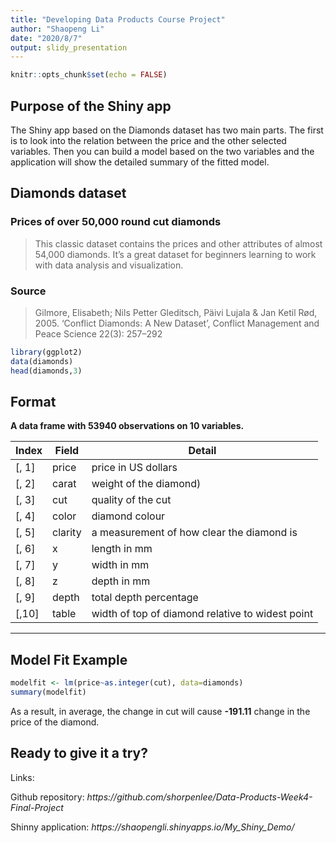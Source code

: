 ```yaml
---
title: "Developing Data Products Course Project"
author: "Shaopeng Li"
date: "2020/8/7"
output: slidy_presentation
---
```


```r
knitr::opts_chunk$set(echo = FALSE)
```

  
## Purpose of the Shiny app
  
The Shiny app based on the Diamonds dataset has two main parts. The first is to look into the relation between the price and the other selected variables. Then you can build a model based on the two variables and the application will show the detailed summary of the fitted model.

## Diamonds dataset

### Prices of over 50,000 round cut diamonds
> This classic dataset contains the prices and other attributes of almost 54,000 diamonds. It's a great dataset for beginners learning to work with data analysis and visualization.

### Source
> Gilmore, Elisabeth; Nils Petter Gleditsch, Päivi Lujala & Jan Ketil Rød, 2005. ‘Conflict Diamonds: A New Dataset’, Conflict Management and Peace Science 22(3): 257–292
```r
library(ggplot2)
data(diamonds)
head(diamonds,3)
```

## Format
**A data frame with 53940 observations on 10 variables.**

| Index | Field | Detail |
------- | ----- | ------ |
| [, 1] | price | price in US dollars |
|[, 2]|carat|weight of the diamond)|
|[, 3]|cut|quality of the cut|
|[, 4]|color|diamond colour|
|[, 5]|clarity|a measurement of how clear the diamond is|
|[, 6]|x|length in mm|
|[, 7]|y|width in mm|
|[, 8]|z|depth in mm|
|[, 9]|depth|total depth percentage|
|[,10]|table|width of top of diamond relative to widest point|

---
## Model Fit Example
```r
modelfit <- lm(price~as.integer(cut), data=diamonds)
summary(modelfit)
```

As a result, in average, the change in cut will cause **-191.11** change in the price of the diamond.


## Ready to give it a try?

Links:

Github repository: *https://github.com/shorpenlee/Data-Products-Week4-Final-Project*

Shinny application: *https://shaopengli.shinyapps.io/My_Shiny_Demo/*
